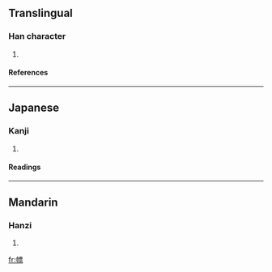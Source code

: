 ==Translingual==
===Han character===
{{Han char|rn=50|rad=巾|as=11|sn=14|four=|canj=中月一田火 (LBMWF)}}
# {{defn|Han|sort=巾11}}
====References====
{{Han ref|kx=0336.010|dkj=09053|dj=0643.020|hdz=10752.010|uh=5E56|ud=24150}}
----
==Japanese==
===Kanji===
{{ja-kanji|grade=|rs=巾11}}
# {{defn|Japanese}} 
====Readings====
{{ja-readings|on=[[ひょう]] (hyō)|kun=[[しるし]] (shirushi), [[はた]] (hata), [[のおり]] (noori)}}
----
==Mandarin==
===Hanzi===
{{cmn-hanzi|pin=[[biāo]] (biao1)|wg=piao<sup>1</sup>}}
# {{defn|Mandarin}}

[[fr:幖]]